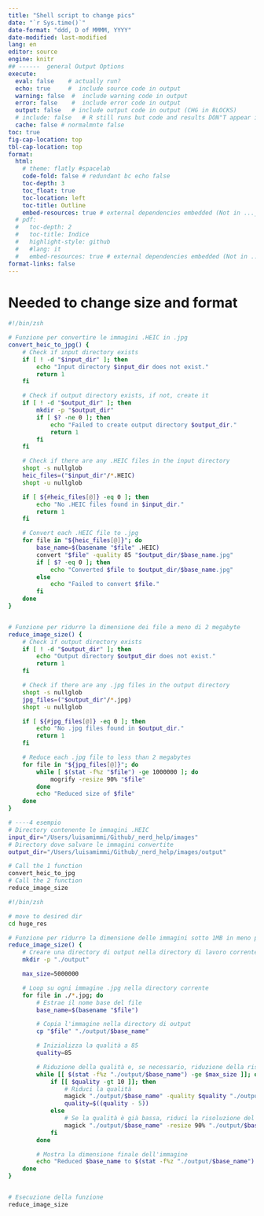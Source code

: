 ```yaml
---
title: "Shell script to change pics"
date: "`r Sys.time()`"
date-format: "ddd, D of MMMM, YYYY"
date-modified: last-modified
lang: en
editor: source
engine: knitr
## ------  general Output Options
execute:     
  eval: false    # actually run? 
  echo: true     #  include source code in output
  warning: false  #  include warning code in output
  error: false    #  include error code in output
  output: false   # include output code in output (CHG in BLOCKS)
  # include: false   # R still runs but code and results DON"T appear in output  
  cache: false # normalmnte false
toc: true
fig-cap-location: top
tbl-cap-location: top
format:
  html:
    # theme: flatly #spacelab
    code-fold: false # redundant bc echo false 
    toc-depth: 3
    toc_float: true
    toc-location: left
    toc-title: Outline
    embed-resources: true # external dependencies embedded (Not in ..._files/)
  # pdf:
  #   toc-depth: 2
  #   toc-title: Indice
  #   highlight-style: github
  #   #lang: it
  #   embed-resources: true # external dependencies embedded (Not in ..._files/)
format-links: false
---
```

# Needed to change size and format 


```bash
#!/bin/zsh

# Funzione per convertire le immagini .HEIC in .jpg
convert_heic_to_jpg() {
    # Check if input directory exists
    if [ ! -d "$input_dir" ]; then
        echo "Input directory $input_dir does not exist."
        return 1
    fi

    # Check if output directory exists, if not, create it
    if [ ! -d "$output_dir" ]; then
        mkdir -p "$output_dir"
        if [ $? -ne 0 ]; then
            echo "Failed to create output directory $output_dir."
            return 1
        fi
    fi

    # Check if there are any .HEIC files in the input directory
    shopt -s nullglob
    heic_files=("$input_dir"/*.HEIC)
    shopt -u nullglob

    if [ ${#heic_files[@]} -eq 0 ]; then
        echo "No .HEIC files found in $input_dir."
        return 1
    fi

    # Convert each .HEIC file to .jpg
    for file in "${heic_files[@]}"; do
        base_name=$(basename "$file" .HEIC)
        convert "$file" -quality 85 "$output_dir/$base_name.jpg"
        if [ $? -eq 0 ]; then
            echo "Converted $file to $output_dir/$base_name.jpg"
        else
            echo "Failed to convert $file."
        fi
    done
}


# Funzione per ridurre la dimensione dei file a meno di 2 megabyte
reduce_image_size() {
    # Check if output directory exists
    if [ ! -d "$output_dir" ]; then
        echo "Output directory $output_dir does not exist."
        return 1
    fi

    # Check if there are any .jpg files in the output directory
    shopt -s nullglob
    jpg_files=("$output_dir"/*.jpg)
    shopt -u nullglob

    if [ ${#jpg_files[@]} -eq 0 ]; then
        echo "No .jpg files found in $output_dir."
        return 1
    fi

    # Reduce each .jpg file to less than 2 megabytes
    for file in "${jpg_files[@]}"; do
        while [ $(stat -f%z "$file") -ge 1000000 ]; do
            mogrify -resize 90% "$file"
        done
        echo "Reduced size of $file"
    done
}
```


```bash
# ----4 esempio 
# Directory contenente le immagini .HEIC
input_dir="/Users/luisamimmi/Github/_nerd_help/images"
# Directory dove salvare le immagini convertite
output_dir="/Users/luisamimmi/Github/_nerd_help/images/output"

# Call the 1 function
convert_heic_to_jpg
# Call the 2 function
reduce_image_size
```

```bash
#!/bin/zsh

# move to desired dir 
cd huge_res

# Funzione per ridurre la dimensione delle immagini sotto 1MB in meno passaggi
reduce_image_size() {
    # Creare una directory di output nella directory di lavoro corrente
    mkdir -p "./output"

    max_size=5000000

    # Loop su ogni immagine .jpg nella directory corrente
    for file in ./*.jpg; do
        # Estrae il nome base del file
        base_name=$(basename "$file")

        # Copia l'immagine nella directory di output
        cp "$file" "./output/$base_name"

        # Inizializza la qualità a 85
        quality=85

        # Riduzione della qualità e, se necessario, riduzione della risoluzione in un unico ciclo
        while [[ $(stat -f%z "./output/$base_name") -ge $max_size ]]; do
            if [[ $quality -gt 10 ]]; then
                # Riduci la qualità
                magick "./output/$base_name" -quality $quality "./output/$base_name"
                quality=$((quality - 5))
            else
                # Se la qualità è già bassa, riduci la risoluzione del 90%
                magick "./output/$base_name" -resize 90% "./output/$base_name"
            fi
        done

        # Mostra la dimensione finale dell'immagine
        echo "Reduced $base_name to $(stat -f%z "./output/$base_name") bytes"
    done
}


# Esecuzione della funzione
reduce_image_size
```

